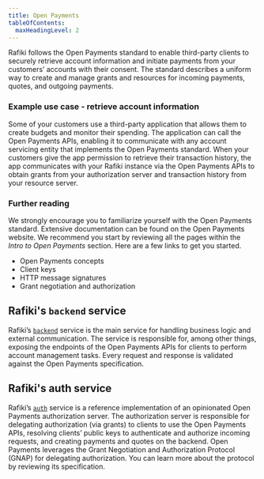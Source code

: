 ```yaml
---
title: Open Payments
tableOfContents:
  maxHeadingLevel: 2
---
```



Rafiki follows the <LinkOut href='https://openpayments.dev'>Open Payments</LinkOut> standard to enable third-party clients to securely retrieve account information and initiate payments from your customers’ accounts with their consent. The standard describes a uniform way to create and manage grants and resources for <LinkOut href='https://openpayments.dev/introduction/op-concepts/#resource-types'>incoming payments, quotes, and outgoing payments</LinkOut>.

### Example use case - retrieve account information

Some of your customers use a third-party application that allows them to create budgets and monitor their spending. The application can call the Open Payments APIs, enabling it to communicate with any account servicing entity that implements the Open Payments standard. When your customers give the app permission to retrieve their transaction history, the app communicates with your Rafiki instance via the Open Payments APIs to obtain grants from your authorization server and transaction history from your resource server.

### Further reading

We strongly encourage you to familiarize yourself with the Open Payments standard. Extensive documentation can be found on the <LinkOut href="https://openpayments.dev">Open Payments</LinkOut> website. We recommend you start by reviewing all the pages within the _Intro to Open Payments_ section. Here are a few links to get you started.

- <LinkOut href='https://openpayments.dev/introduction/op-concepts/'>
    Open Payments concepts
  </LinkOut>
- <LinkOut href='https://openpayments.dev/introduction/client-keys/'>
    Client keys
  </LinkOut>
- <LinkOut href='https://openpayments.dev/introduction/http-signatures/'>
    HTTP message signatures
  </LinkOut>
- <LinkOut href='https://openpayments.dev/introduction/grants/'>
    Grant negotiation and authorization
  </LinkOut>

## Rafiki's `backend` service

Rafiki’s [`backend`](/integration/deployment/services/backend-service) service is the main service for handling business logic and external communication. The service is responsible for, among other things, exposing the endpoints of the Open Payments APIs for clients to perform account management tasks. Every request and response is validated against the <LinkOut href="https://github.com/interledger/open-payments/tree/main/openapi">Open Payments specification</LinkOut>.

## Rafiki's auth service

Rafiki’s [`auth`](/integration/deployment/services/auth-service) service is a reference implementation of an opinionated Open Payments authorization server. The authorization server is responsible for delegating authorization (via grants) to clients to use the Open Payments APIs, resolving clients’ public keys to authenticate and authorize incoming requests, and creating payments and quotes on the backend. Open Payments leverages the Grant Negotiation and Authorization Protocol (GNAP) for delegating authorization. You can learn more about the protocol by reviewing its <LinkOut href="https://datatracker.ietf.org/doc/html/draft-ietf-gnap-core-protocol">specification</LinkOut>.
